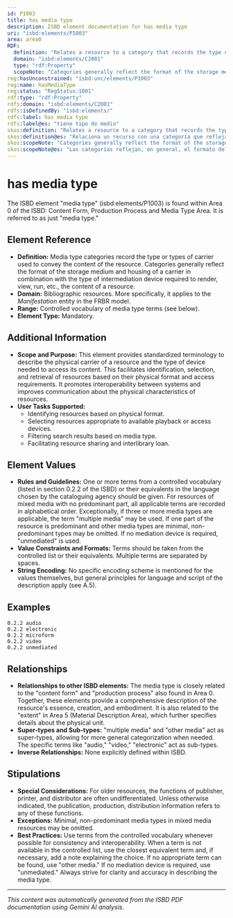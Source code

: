 ```yaml
---
id: P1003
title: has media type
description: ISBD element documentation for has media type
uri: "isbd:elements/P1003"
area: area0
RDF:
  definition: "Relates a resource to a category that records the type or types of carrier used to convey the content."
  domain: "isbd:elements/C2001"
  type: "rdf:Property"
  scopeNote: "Categories generally reflect the format of the storage medium and housing of a carrier in combination with the type of intermediation device required to render, view, run, etc., the content of a resource."
reg:hasUnconstrained: "isbd:unc/elements/P1003"
reg:name: hasMediaType
reg:status: "RegStatus:1001"
rdf:type: "rdf:Property"
rdfs:domain: "isbd:elements/C2001"
rdfs:isDefinedBy: "isbd:elements/"
rdfs:label: has media type
rdfs:label@es: "tiene tipo de medio"
skos:definition: "Relates a resource to a category that records the type or types of carrier used to convey the content."
skos:definition@es: "Relaciona un recurso con una categoría que refleja el tipo o tipos de soportes utilizados para transmitir el contenido."
skos:scopeNote: "Categories generally reflect the format of the storage medium and housing of a carrier in combination with the type of intermediation device required to render, view, run, etc., the content of a resource."
skos:scopeNote@es: "Las categorías reflejan, en general, el formato del medio de almacenamiento y alojamiento de un soporte en combinación con el tipo de dispositivo de intermediación necesario para representar, ver, poner en funcionamiento, etc., el contenido de un recurso."
---
```

# has media type

The ISBD element "media type" (isbd:elements/P1003) is found within Area 0 of the ISBD: Content Form, Production Process and Media Type Area.  It is referred to as just "media type."

## Element Reference

- **Definition:** Media type categories record the type or types of carrier used to convey the content of the resource. Categories generally reflect the format of the storage medium and housing of a carrier in combination with the type of intermediation device required to render, view, run, etc., the content of a resource.
- **Domain:**  Bibliographic resources. More specifically, it applies to the *Manifestation* entity in the FRBR model.
- **Range:** Controlled vocabulary of media type terms (see below).
- **Element Type:** Mandatory.


## Additional Information

- **Scope and Purpose:** This element provides standardized terminology to describe the physical carrier of a resource and the type of device needed to access its content. This facilitates identification, selection, and retrieval of resources based on their physical format and access requirements. It promotes interoperability between systems and improves communication about the physical characteristics of resources.
- **User Tasks Supported:**
    - Identifying resources based on physical format.
    - Selecting resources appropriate to available playback or access devices.
    - Filtering search results based on media type.
    - Facilitating resource sharing and interlibrary loan.


## Element Values

- **Rules and Guidelines:**  One or more terms from a controlled vocabulary (listed in section 0.2.2 of the ISBD) or their equivalents in the language chosen by the cataloguing agency should be given. For resources of mixed media with no predominant part, all applicable terms are recorded in alphabetical order. Exceptionally, if three or more media types are applicable, the term "multiple media" may be used. If one part of the resource is predominant and other media types are minimal, non-predominant types may be omitted. If no mediation device is required, "unmediated" is used.
- **Value Constraints and Formats:**  Terms should be taken from the controlled list or their equivalents. Multiple terms are separated by spaces.
- **String Encoding:** No specific encoding scheme is mentioned for the values themselves, but general principles for language and script of the description apply (see A.5).

## Examples

```
0.2.2 audio
0.2.2 electronic
0.2.2 microform
0.2.2 video
0.2.2 unmediated 
```

## Relationships

- **Relationships to other ISBD elements:** The media type is closely related to the "content form" and "production process" also found in Area 0. Together, these elements provide a comprehensive description of the resource's essence, creation, and embodiment.  It is also related to the "extent" in Area 5 (Material Description Area), which further specifies details about the physical unit.
- **Super-types and Sub-types:** "multiple media" and "other media" act as super-types, allowing for more general categorization when needed.  The specific terms like "audio," "video," "electronic" act as sub-types.
- **Inverse Relationships:** None explicitly defined within ISBD.

## Stipulations

- **Special Considerations:**  For older resources, the functions of publisher, printer, and distributor are often undifferentiated. Unless otherwise indicated, the publication, production, distribution information refers to any of these functions.
- **Exceptions:**  Minimal, non-predominant media types in mixed media resources may be omitted.
- **Best Practices:**  Use terms from the controlled vocabulary whenever possible for consistency and interoperability. When a term is not available in the controlled list, use the closest equivalent term and, if necessary, add a note explaining the choice. If no appropriate term can be found, use "other media." If no mediation device is required, use "unmediated." Always strive for clarity and accuracy in describing the media type.


---

*This content was automatically generated from the ISBD PDF documentation using Gemini AI analysis.*
